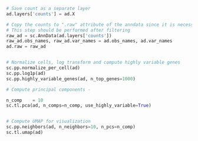 
[//]: # (MC2 compute PCA for computation of compactness and separation)

```python
# Save count as a separate layer
ad.layers['counts'] = ad.X

# Copy the counts to ".raw" attribute of the anndata since it is necessary for downstream analysis
# This step should be performed after filtering 
raw_ad = sc.AnnData(ad.layers['counts'])
raw_ad.obs_names, raw_ad.var_names = ad.obs_names, ad.var_names
ad.raw = raw_ad


# Normalize cells, log transform and compute highly variable genes
sc.pp.normalize_per_cell(ad)
sc.pp.log1p(ad)
sc.pp.highly_variable_genes(ad, n_top_genes=1000)

# Compute principal components - 

n_comp    = 10
sc.tl.pca(ad, n_comps=n_comp, use_highly_variable=True)


# Compute UMAP for visualization 
sc.pp.neighbors(ad, n_neighbors=10, n_pcs=n_comp)
sc.tl.umap(ad)
```
